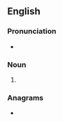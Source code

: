 {{also|Byes}}
==English==

===Pronunciation===
* {{rhymes|aɪz|lang=en}}

===Noun===
{{head|en|noun plural form}}

# {{plural of|bye|lang=en}}

===Anagrams===
* {{anagrams|en|Beys|Ebys|beys}}
